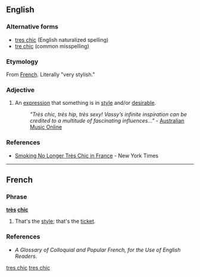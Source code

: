 ==English==

===Alternative forms===
* [[tres chic]] (English naturalized spelling)
* [[tre chic]] (common misspelling)

===Etymology===
From [[French]]. Literally "very stylish."

===Adjective===
{{infl|en|adjective|head=[[très]] [[chic]]}}

# {{colloquial}} An [[expression]] that something is in [[style]] and/or [[desirable]].
#: ''"Très chic, très hip, très sexy! Vassy’s infinite inspiration can be credited to a multitude of fascinating influences..."'' - [http://www.amo.org.au/artist.asp?id=3206 Australian Music Online]

===References===
* [http://www.nytimes.com/2006/10/06/world/europe/06france.html Smoking No Longer Très Chic in France] - New York Times

[[Category:English terms spelled with È|tres chic]]

----

==French==

===Phrase===
'''[[très]] [[chic]]'''

# {{colloquial|lang=fr}} That's the [[style]]; that's the [[ticket]].

===References===
* ''A Glossary of Colloquial and Popular French, for the Use of English Readers''.

[[Category:French phrases|tres chic]]